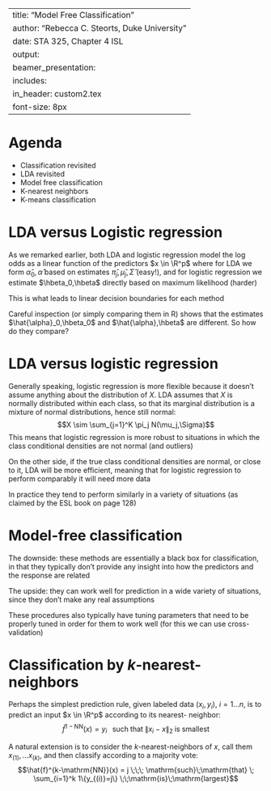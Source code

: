 
---
title: "Model Free Classification"
author: "Rebecca C. Steorts, Duke University "
date: STA 325, Chapter 4 ISL
output: 
     beamer_presentation:
      includes: 
          in_header: custom2.tex
font-size: 8px
---

Agenda
===
- Classification revisited
- LDA revisited
- Model free classification
- K-nearest neighbors
- K-means classification

LDA versus Logistic regression
===
As we remarked earlier, both LDA and logistic regression model the log
odds as a linear function of the predictors $x \in \R^p$
\begin{align*}
\text{Linear discriminant analysis:} \;\;
&\log\Big\{\frac{\P(C=1|X=x)}{\P(C=2|X=x)}\Big\}
= \alpha_0+\alpha^T x \\
\text{Logistic regression:} \;\;
& \log\Big\{\frac{\P(C=1|X=x)}{\P(C=2|X=x)}\Big\}
= \beta_0+\beta^T x
\end{align*}
where for LDA we form $\hat{\alpha}_0,\hat{\alpha}$ based on 
estimates $\hat{\pi}_j,\hat{\mu}_j,\hat{\Sigma}$
(easy!), and for logistic regression we estimate 
$\hbeta_0,\hbeta$ directly based on maximum likelihood (harder)

\bigskip
This is what leads to linear decision boundaries for each method

\bigskip
Careful inspection (or simply comparing them in R) shows that the 
estimates $\hat{\alpha}_0,\hbeta_0$ and $\hat{\alpha},\hbeta$
are different. So how do they compare?

LDA versus logistic regression
===
Generally speaking, logistic regression is more flexible because it doesn't assume
anything about the distribution of $X$. LDA assumes that $X$ is normally distributed 
within each class, so that its marginal distribution is a mixture of normal distributions, 
hence still normal:
$$X \sim \sum_{j=1}^K \pi_j N(\mu_j,\Sigma)$$
This means that logistic regression is more robust to situations in which the 
class conditional densities are not normal (and outliers)

\bigskip
On the other side, if the true class conditional densities are normal, or close to it, LDA will be
more efficient, meaning that for logistic regression to perform comparably it will need more data

\bigskip
In practice they tend to perform similarly in a variety of situations (as claimed by the ESL book on page
128)

Model-free classification
===
The downside: these methods are essentially a black box for classification, in
that they typically don't provide any insight into how the predictors and the response
are related

\bigskip
The upside: they can work well for prediction in a wide variety of situations, since they
don't make any real assumptions

\bigskip
These procedures also typically have tuning parameters that need to be properly
tuned in order for them to work well (for this we can use cross-validation)

Classification by $k$-nearest-neighbors
===
Perhaps the simplest prediction rule, given labeled data $(x_i,y_i)$, $i=1\ldots n$, 
is to predict an input $x \in \R^p$ according to its nearest- neighbor:
$$\hat{f}^{1-\mathrm{NN}}(x) = y_i \;\;\; \mathrm{such}\;\mathrm{that} \;\|x_i-x\|_2
\;\mathrm{is}\;\mathrm{smallest}$$

\smallskip
A natural extension is to consider the $k$-nearest-neighbors of $x$, call
them $x_{(1)},\ldots x_{(k)}$, and then classify according to a majority vote:
$$\hat{f}^{k-\mathrm{NN}}(x) = j \;\;\; \mathrm{such}\;\mathrm{that} \;
\sum_{i=1}^k 1\{y_{(i)}=j\} \;\;\mathrm{is}\;\mathrm{largest}$$


